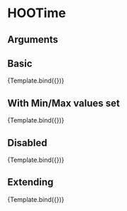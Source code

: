 
<Meta title="Atoms/Input/HOOTime" component={HOOTime} />

# HOOTime


## Arguments

<ArgsTable of={HOOTime} />


## Basic
<Canvas>
  <Story 
    name="Basic"
    args = { 
      { value: (new Date()).toLocaleDateString() }
    }>
    {Template.bind({})}
  </Story>
</Canvas>

## With Min/Max values set
<Canvas>
  <Story 
    name="Min/Max Values"
    args = {
      { value: (new Date()).toLocaleDateString(), minValue: "00:00:00", maxValue: "23:59:59" }
    }>
    {Template.bind({})}
  </Story>
</Canvas>

## Disabled
<Canvas>
  <Story 
    name="Disabled"
    args = { 
      { value: (new Date()).toLocaleDateString(), disabled: true }
    }>
    {Template.bind({})}
  </Story>
</Canvas>

## Extending
<Canvas>
  <Story 
    name="Extending"
    args = { 
     { value: (new Date()).toLocaleDateString(), rootElementAttributes: { style: { backgroundColor: "pink" } }}
    }>
    {Template.bind({})}
  </Story>
</Canvas>